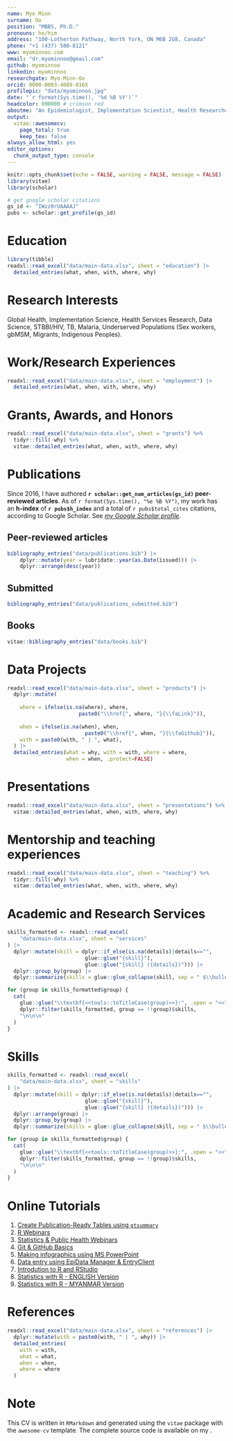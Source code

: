```yaml
---
name: Myo Minn
surname: Oo
position: "MBBS, Ph.D."
pronouns: he/him
address: "100-Lotherton Pathway, North York, ON M6B 2G8, Canada"
phone: "+1 (437) 580-8121"
www: myominnoo.com
email: "dr.myominnoo@gmail.com"
github: myominnoo
linkedin: myominnoo
researchgate: Myo-Minn-Oo
orcid: 0000-0003-4089-016X
profilepic: "data/myominnoo.jpg"
date: "`r format(Sys.time(), '%d %B %Y')`"
headcolor: 990000 # crimson red
aboutme: "An Epidemiologist, Implementation Scientist, Health Researcher with expertise in STBBI/HIV research, using advanced biostatistics and data science to address health inequities in underserved populations. Skilled in R programming and data product development."
output: 
  vitae::awesomecv:
    page_total: true
    keep_tex: false
always_allow_html: yes
editor_options:
  chunk_output_type: console
---
```


```r
knitr::opts_chunk$set(echo = FALSE, warning = FALSE, message = FALSE)
library(vitae)
library(scholar)

# get google scholar citations
gs_id <- "IWzz0rUAAAAJ"
pubs <- scholar::get_profile(gs_id)

```



# Education

```r
library(tibble)
readxl::read_excel("data/main-data.xlsx", sheet = "education") |> 
  detailed_entries(what, when, with, where, why)
```

# Research Interests

::: {.center data-latex=""}
Global Health, Implementation Science, Health Services Research, Data Science, STBBI/HIV, TB, Malaria, Underserved Populations (Sex workers, gbMSM, Migrants, Indigenous Peoples).
:::

# Work/Research Experiences

```r
readxl::read_excel("data/main-data.xlsx", sheet = "employment") |> 
  detailed_entries(what, when, with, where, why)
```


# Grants, Awards, and Honors

```r
readxl::read_excel("data/main-data.xlsx", sheet = "grants") %>% 
  tidyr::fill(-why) %>%
  vitae::detailed_entries(what, when, with, where, why)
```


# Publications

Since 2016, I have authored **`r scholar::get_num_articles(gs_id)` peer-reviewed articles**. As of `r format(Sys.time(), "%e %B %Y")`, my work has an **h-index** of **`r pubs$h_index`** and a total of `r pubs$total_cites` citations, according to Google Scholar. See [*my Google Scholar profile*](https://scholar.google.com/citations?hl=en&user=IWzz0rUAAAAJ).

## Peer-reviewed articles

```r
bibliography_entries("data/publications.bib") |> 
    dplyr::mutate(year = lubridate::year(as.Date(issued))) |> 
    dplyr::arrange(desc(year))
```

## Submitted
```r
bibliography_entries("data/publications_submitted.bib")
```

## Books

```r
vitae::bibliography_entries("data/books.bib") 
```



# Data Projects

```r
readxl::read_excel("data/main-data.xlsx", sheet = "products") |> 
  dplyr::mutate(
    
    where = ifelse(is.na(where), where, 
                       paste0("\\href{", where, "}{\\faLink}")), 
    
    when = ifelse(is.na(when), when, 
                         paste0("\\href{", when, "}{\\faGithub}")), 
    with = paste0(with, " | ", what), 
  ) |> 
  detailed_entries(what = why, with = with, where = where, 
                   when = when, .protect=FALSE)  
```



# Presentations

```r
readxl::read_excel("data/main-data.xlsx", sheet = "presentations") %>% 
  vitae::detailed_entries(what, when, with, where, why)
```

# Mentorship and teaching experiences

```r
readxl::read_excel("data/main-data.xlsx", sheet = "teaching") %>% 
  tidyr::fill(-why) %>%
  vitae::detailed_entries(what, when, with, where, why)
```


# Academic and Research Services

```r
skills_formatted <- readxl::read_excel(
    "data/main-data.xlsx", sheet = "services"
) |> 
  dplyr::mutate(skill = dplyr::if_else(is.na(details)|details=="", 
                         glue::glue("{skill}"), 
                         glue::glue("{skill} ({details})"))) |>  
  dplyr::group_by(group) |> 
  dplyr::summarize(skills = glue::glue_collapse(skill, sep = " $\\bullet$ "))

for (group in skills_formatted$group) {
  cat(
    glue::glue("\\textbf{<<tools::toTitleCase(group)>>}:", .open = "<<", .close = ">>"),
    dplyr::filter(skills_formatted, group == !!group)$skills,
    "\n\n\n"
  )
}
```


# Skills

```r
skills_formatted <- readxl::read_excel(
    "data/main-data.xlsx", sheet = "skills"
) |> 
  dplyr::mutate(skill = dplyr::if_else(is.na(details)|details=="", 
                         glue::glue("{skill}"), 
                         glue::glue("{skill} ({details})"))) |> 
  dplyr::arrange(group) |> 
  dplyr::group_by(group) |> 
  dplyr::summarize(skills = glue::glue_collapse(skill, sep = " $\\bullet$ "))

for (group in skills_formatted$group) {
  cat(
    glue::glue("\\textbf{<<tools::toTitleCase(group)>>}:", .open = "<<", .close = ">>"),
    dplyr::filter(skills_formatted, group == !!group)$skills,
    "\n\n\n"
  )
}
```


# Online Tutorials

1. [Create Publication-Ready Tables using `gtsummary`](https://www.youtube.com/watch?v=kDyzBYx6CVs&list=PLopxIleZRP2auz5v1VjiF68_Urbb_rTFC&ab_channel=DataRecap)
2. [R Webinars](https://www.youtube.com/watch?v=XJ9iNVYp7R8&list=PLopxIleZRP2aV-dnbkZs2eydbdWD0IXSf&ab_channel=DataRecap)
3. [Statistics & Public Health Webinars](https://www.youtube.com/watch?v=O7lIWWZTbmI&list=PLopxIleZRP2ZUit_7Ag-PMugAV8dBavYA&ab_channel=DataRecap)
4. [Git & GitHub Basics](https://www.youtube.com/watch?v=JEuMqcPdJRo&list=PLopxIleZRP2agpuMKrbwEyYMSi9jhjUo4&ab_channel=DataRecap)
5. [Making infographics using MS PowerPoint](https://www.youtube.com/watch?v=Zzs9epH_AK8&list=PLopxIleZRP2bdEAV3eureiDo5etA_AR9k&ab_channel=DataRecap)
6. [Data entry using EpiData Manager & EntryClient](https://www.youtube.com/watch?v=WEKBQGcndoc&list=PLopxIleZRP2Zr8t4HmB1vy-vZQht0BBdM&ab_channel=DataRecap)
7. [Introdution to R and RStudio](https://www.youtube.com/watch?v=q9LJsymvb_g&list=PLopxIleZRP2bdEXiq5Zzv8HhTiYsUgdYb&ab_channel=DataRecap)
8. [Statistics with R - ENGLISH Version](https://www.youtube.com/watch?v=S-RTBqP7O7o&list=PLopxIleZRP2b8peVo5K8KuCo5Yo_yk4Is&ab_channel=DataRecap)
9. [Statistics with R - MYANMAR Version](https://www.youtube.com/watch?v=LR9b0rWh7GU&list=PLopxIleZRP2YZ-B5gAuxARnoleZMeXyjk&ab_channel=DataRecap)


# References 

```r
readxl::read_excel("data/main-data.xlsx", sheet = "references") |> 
  dplyr::mutate(with = paste0(with, " | ", why)) |> 
  detailed_entries(
    with = with,
    what = what,
    when = when,
    where = where
  )

```

# Note

This CV is written in `RMarkdown` and generated using the `vitae` package with the `awesome-cv` template. The complete source code is available on my \href{https://github.com/myominnoo/CV}{GitHub repository}.
